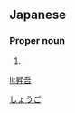 ==Japanese==
{{ja-kanjitab|昇|吾}}

===Proper noun===
{{ja-pos|proper|しょうご}}

# {{given name|male|lang=ja}}

[[Category:Japanese male given names|しょうご]]

[[li:昇吾]]